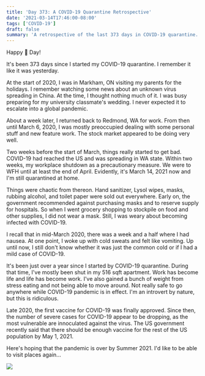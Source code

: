```yaml
---
title: 'Day 373: A COVID-19 Quarantine Retrospective'
date: '2021-03-14T17:46:00-08:00'
tags: ['COVID-19']
draft: false
summary: 'A retrospective of the last 373 days in COVID-19 quarantine.'
---
```


Happy 🥧 Day!

It's been 373 days since I started my COVID-19 quarantine. I remember it like
it was yesterday.

At the start of 2020, I was in Markham, ON visiting my parents for the holidays.
I remember watching some news about an unknown virus spreading in China. At the
time, I thought nothing much of it. I was busy preparing for my university
classmate's wedding. I never expected it to escalate into a global pandemic.

About a week later, I returned back to Redmond, WA for work. From then until March
6, 2020, I was mostly preoccupied dealing with some personal stuff and new feature
work. The stock market appeared to be doing very well.

Two weeks before the start of March, things really started to get bad. COVID-19
had reached the US and was spreading in WA state. Within two weeks, my workplace
shutdown as a precautionary measure. We were to WFH until at least the end of April.
Evidently, it's March 14, 2021 now and I'm still quarantined at home.

Things were chaotic from thereon. Hand sanitizer, Lysol wipes, masks, rubbing
alcohol, and toilet paper were sold out everywhere. Early on, the government
recommended against purchasing masks and to reserve supply for hospitals. So
when I went grocery shopping to stockpile on food and other supplies, I did not
wear a mask. Still, I was weary about becoming infected with COVID-19.

I recall that in mid-March 2020, there was a week and a half where I had nausea.
At one point, I woke up with cold sweats and felt like vomiting. Up until now, I
still don't know whether it was just the common cold or if I had a mild case of
COVID-19.

It's been just over a year since I started by COVID-19 quarantine. During that
time, I've mostly been shut in my 516 sqft apartment. Work has become life and
life has become work. I've also gained a bunch of weight from stress eating and
not being able to move around. Not really safe to go anywhere while COVID-19
pandemic is in effect. I'm an introvert by nature, but this is ridiculous.

Late 2020, the first vaccine for COVID-19 was finally approved. Since then, the
number of severe cases for COVID-19 appear to be dropping, as the most vulnerable
are innoculated against the virus. The US government recently said that there
should be enough vaccine for the rest of the US population by May 1, 2021.

Here's hoping that the pandemic is over by Summer 2021. I'd like to be able to
visit places again...

<img src="/static/images/blog/2021-03-14___day-373-a-covid-19-quarantine-retrospective/sammamish-river-trail-duck.jpg" />
